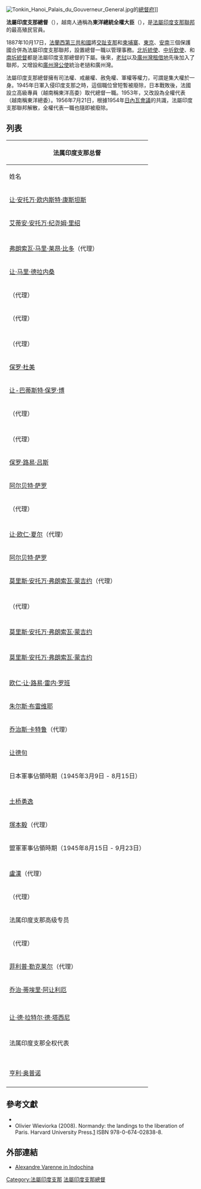 {{Infobox former political post
| political_office   = <small>法属印度支那总督<br />{{lang-vi|Đông Dương tổng thống toàn quyền đại thần}}<br />{{lang-fr|Gouverneur-général de l'Indochine Française}}</small>
| country            = 
| insignia           = Emblem of the Gouvernement général de l'Indochine.svg
| insigniasize       = 
| insigniacaption    = 总督徽章
| flag               = Toàn quyền đại thần (全權大臣) - Seal of the Governor-General of French Indochina (Vietnamese-style).svg
| flagcaption        = 总督之印
| image              = 
| caption            = 
| predecessor        = 
| first_officeholder = [[让·安托万·欧内斯特·康斯坦斯|让·安托万·欧内斯特·康斯坦斯]]
| last_officeholder  = [[讓德句|讓德句]]
| style              = 
| successor          = 法属印度支那高级专员
| residence          = [[统一宫|西貢總督府]]（1887–1902）<br/> [[河内主席府|河內總督府]]（1902–1945）
| appointer          = [[法國總統|法國總統]]
| began              = 1887年
| ended              = 1945年
}}
[[File:Tonkin_Hanoi_Palais_du_Gouverneur_General.jpg|thumb]]的[[河内主席府|總督府]]]]

'''法屬印度支那總督'''（{{lang-fr|Gouverneur-général de l'Indochine Française}}），越南人通稱為'''東洋總統全權大臣'''（{{vie|v=Đông Dương tổng thống toàn quyền đại thần|hn=東洋總統全權大臣}}），是[[法屬印度支那聯邦|法屬印度支那聯邦]]的最高殖民官員。

1887年10月17日，[[法蘭西第三共和國|法蘭西第三共和國]]將[[法屬交趾支那|交趾支那]]和[[柬埔寨保護國|柬埔寨]]、[[東京保護國|東京]]、[[安南保護國|安南]]三個保護國合併為法屬印度支那聯邦，設置總督一職以管理事務。[[北圻統使|北圻統使]]、[[中圻欽使|中圻欽使]]、{{le|高綿欽使|List of administrators of the French protectorate of Cambodia}}和[[南圻統督|南圻統督]]都是法屬印度支那總督的下屬。後來，[[老挝保护国|老挝]]以及[[廣州灣|廣州灣租借地]]先後加入了聯邦，又增設{{le|哀牢欽使|List of administrators of the French protectorate of Laos}}和[[廣州灣公使|廣州灣公使]]統治老撾和廣州灣。

法屬印度支那總督擁有司法權、戒嚴權、赦免權、軍權等權力，可謂是集大權於一身。1945年日軍入侵印度支那之時，這個職位曾短暫被廢除，日本戰敗後，法國設立高級專員（越南稱東洋高委）取代總督一職。1953年，又改設為全權代表（越南稱東洋總委）。1956年7月21日，根據1954年[[日內瓦會議|日內瓦會議]]的共識，法屬印度支那聯邦解散，全權代表一職也隨即被廢除。

== 列表 ==
{| class="wikitable"
|+
! colspan="4" | 法属印度支那总督
|-
! 姓名
! 姓名原文
! 越南译名
! 任期
|-
| [[让·安托万·欧内斯特·康斯坦斯|让·安托万·欧内斯特·康斯坦斯]] || {{lang|fr|Jean Antoine Ernest Constans}} || 功增 || 1887年11月16日 - 1888年4月22日
|-
| [[艾蒂安·里绍|艾蒂安·安托万·纪尧姆·里绍]] || {{lang|fr|Étienne Antoine Guillaume Richaud}} || 眉绉 || 1888年4月22日 - 1889年5月31日
|-
| {{link-en|乔治·朱尔·皮盖|Georges Jules Piquet}} || {{lang|fr|Georges Jules Piquet}} || 碧稽 || 1889年5月31日 - 1891年4月18日
|-
| [[弗朗索瓦·马里·莱昂·比多|弗朗索瓦·马里·莱昂·比多]]（代理）|| {{lang|fr|François Marie Léon Bideau}} || 碑都 || 1891年4月18日 - 1891年6月26日
|-
| [[让·马里·安托万·德拉内桑|让·马里·德拉内桑]] || {{lang|fr|Jean Marie Antoine de Lanessan}} || 多羅湟餐 || 1891年6月26日 - 1894年12月31日
|-
| {{link-vi|莱昂·让·洛朗·沙瓦西厄|Léon Jean Laurent Chavassieux}}（代理）|| {{lang|fr|Léon Jean Laurent Chavassieux}} || 沙花初 || 1894年3月 - 1894年10月
|-
| {{link-en|弗朗索瓦·皮埃尔·罗迪耶|François Pierre Rodier}}（代理）|| {{lang|fr|François Pierre Rodier}} || 都𠫾繄 || 1894年12月 - 1895年2月
|-
| {{link-fr|阿尔芒·鲁索|Armand Rousseau}} || {{lang|fr|Armand Rousseau}} || 游绉 || 1895年2月 - 1896年10月12日
|-
| {{link-vi|奥古斯丁·朱利安·富雷斯|Augustin Julien Fourès}}（代理） || {{lang|fr|Augustin Julien Fourès}} || 敷𠚢、孚冽 || 1896年12月 - 1897年2月13日
|-
| [[保罗·杜美|保罗·杜美]] || {{lang|fr|Joseph Athanase Paul Doumer}} || 都眉 || 1897年2月13日 - 1902年10月
|-
| [[让-巴蒂斯特·保罗·博|让-巴蒂斯特·保罗·博]] || {{lang|fr|Jean Baptiste Paul Beau}} || 晡、蒲 || 1902年10月 - 1908年2月
|-
| {{link-fr|阿方斯·博努尔|Alphonse Bonhoure|路易·阿方斯·博努尔}}（代理） || {{lang|fr|Louis Alphonse Bonhoure}} || 逋吁 || 1908年2月18日 - 1908年9月
|-
| {{link-fr|安东尼·科洛布科夫斯基|Antony Klobukowski}} || {{lang|fr|Antony Klobukowski}} || 骐胪邮鞠士记 || 1908年9月 - 1910年1月
|-
| {{link-fr|阿尔贝·让·乔治·马里·路易·皮盖|Albert Jean George Marie Louis Picquié}}（代理）|| {{lang|fr|Albert Jean George Marie Louis Picquié}} || 碧箕鹥 || 1910年1月 - 1911年2月
|-
| [[保罗·路易·吕斯|保罗·路易·吕斯]] || {{lang|fr|Paul Louis Luce}} || 陸初 || 1911年2月 - 1911年11月
|-
| [[阿尔贝特·萨罗|阿尔贝特·萨罗]] || {{lang|fr|Albert Sarraut}} || 沙露 || 1911年11月 - 1914年1月
|-
| {{link-en|约斯特·范夫伦霍芬|Joost van Vollenhoven}}（代理） || {{lang|fr|Joost van Vollenhoven}} || 文花綾呼文 || 1914年1月 - 1915年4月7日
|-
| {{link-en|欧内斯特·鲁姆|Ernest Roume}} || {{lang|fr|Ernest Roume}} || 瑜美、露馬 || 1915年4月 - 1916年5月
|-
| [[让·欧仁·夏尔|让·欧仁·夏尔]]（代理） || {{lang|fr|Jean Eugène Charles}} || 沙梨、紗梨 || 1916年5月 - 1917年1月
|-
| [[阿尔贝特·萨罗|阿尔贝特·萨罗]] || {{lang|fr|Albert Sarraut}} || 沙露 || 1917年1月 - 1919年5月
|-
| [[莫里斯·安托万·弗朗索瓦·蒙吉约|莫里斯·安托万·弗朗索瓦·蒙吉约]]（代理）|| {{lang|fr|Maurice Antoine François Monguillot}} || 蒙𥱬瑜、蒙𥱬游 || 1919年5月 - 1920年2月
|-
| {{link-fr|莫里斯·朗|Maurice Long}} || {{lang|fr|Maurice Long}} || 龙 || 1920年2月 - 1922年4月
|-
| {{link-fr|弗朗索瓦·马里于斯·博杜安|François Marius Baudoin}}（代理）|| {{lang|fr|François Marius Baudoin}} || 晡端 || 1922年4月 - 1922年8月
|-
| {{link-en|马夏尔·梅兰|Martial Henri Merlin}} || {{lang|fr|Martial Henri Merlin}} || 莫靈、麥林 || 1922年8月 - 1925年4月
|-
| [[莫里斯·安托万·弗朗索瓦·蒙吉约|莫里斯·安托万·弗朗索瓦·蒙吉约]]|| {{lang|fr|Maurice Antoine François Monguillot}} || 蒙𥱬瑜、蒙𥱬游 || 1925年4月 - 1925年11月
|-
| {{link-fr|亚历山大·瓦雷纳|Alexandre Varenne}} || {{lang|fr|Alexandre Varenne}} ||  || 1925年11月18日 - 1928年1月
|-
| [[莫里斯·安托万·弗朗索瓦·蒙吉约|莫里斯·安托万·弗朗索瓦·蒙吉约]] || {{lang|fr|Maurice Antoine François Monguillot}} || 蒙𥱬瑜、蒙𥱬游 || 1928年1月 - 1928年8月
|-
| {{link-fr|皮埃尔·马里·安托万·帕基耶|Pierre Pasquier (gouverneur général)}} || {{lang|fr|Pierre Marie Antoine Pasquier}} || 博稽 || 1928年8月22日 - 1934年1月15日
|-
| [[欧仁·让·路易·雷内·罗班|欧仁·让·路易·雷内·罗班]] || {{lang|fr|Eugène Jean Louis René Robin}} || 𩺥兵 || 1934年1月15日 - 1936年9月
|-
| [[朱尔斯·布雷维耶|朱尔斯·布雷维耶]] || {{lang|fr|Jules Brévié}} ||  || 1936年9月 - 1939年8月23日
|-
| [[乔治斯·卡特鲁|乔治斯·卡特鲁]]（代理）|| {{lang|fr|Georges Catroux}} ||  || 1939年8月23日 - 1940年6月25日
|-
| [[让德句|让德句]] || {{lang|fr|Jean Decoux}} ||  || 1940年6月25日 - 1945年3月9日
|-
! colspan="4" | 日本軍事佔領時期（1945年3月9日 - 8月15日）
|-
|-
| [[土桥勇逸|土桥勇逸]] || {{lang|ja|土橋 勇逸}} ||  || 1945年3月9日 - 1945年8月28日
|-
| [[塚本毅|塚本毅]]（代理） || {{lang|ja|塚本 毅}} ||  || 1945年3月9日 - 1945年8月15日
|-
! colspan="4" | 盟軍軍事佔領時期（1945年8月15日 - 9月23日）
|-
|-
| [[盧漢|盧漢]]（代理） || {{lang|zh-tw|盧漢}} || 北纬16度以北地区 || 1945年8月15日 - 1946年3月6日
|-
| {{link-en|道格拉斯·格雷希|Douglas Gracey}}（代理） || {{lang|en|Douglas Gracey}} || 北纬16度以南地区 || 1945年9月6日 - 1946年1月28日
|-
! colspan="4" | 法属印度支那高级专员
|-
| {{link-fr|让·塞迪勒|Jean Cédile}}（代理）|| {{lang|fr|Jean Cédile}} || || 1945年9月23日 - 1945年10月5日
|-
| [[菲利普·勒克莱尔|菲利普·勒克莱尔]]（代理）|| {{lang|fr|Philippe Leclerc de Hauteclocque}} || || 1945年10月5日 - 1945年10月31日
|-
| [[乔治·蒂埃里·阿让利厄|乔治·蒂埃里·阿让利厄]] || {{lang|fr|Georges Thierry d'Argenlieu}} || || 1945年10月31日 - 1947年4月1日
|-
| {{link-en|埃米尔·博拉尔|Émile Bollaert}} || {{lang|fr|Émile Bollaert}} || || 1947年4月1日 - 1948年10月11日
|-
| {{link-en|莱昂·皮尼翁|Léon Pignon}} || {{lang|fr|Léon Pignon}} || || 1948年10月20日 - 1950年12月17日
|-
| [[让·德·拉特尔·德·塔西尼|让·德·拉特尔·德·塔西尼]] || {{lang|fr|Jean de Lattre de Tassigny}} || || 1950年12月17日 - 1952年1月11日
|-
| {{link-en|让·利托诺|Jean Letourneau}} || {{lang|fr|Jean Letourneau}} || ||  1952年4月1日 - 1953年4月27日
|-
! colspan="4" | 法属印度支那全权代表
|-
| {{link-en|让·利托诺|Jean Letourneau}} || {{lang|fr|Jean Letourneau}} || || 1953年4月27日 - 1953年7月28日
|-
| {{link-fr|莫里斯·德让|Maurice Dejean}} || {{lang|fr|Maurice Dejean}} || || 1953年7月28日 - 1954年4月10日
|-
| {{link-en|保罗·埃利|Paul Ély}} || {{lang|fr|Paul Ély}} || || 1954年4月10日 - 1955年4月
|-
| [[亨利·奥普诺|亨利·奥普诺]] || {{lang|fr|Henri Hoppenot}} || ||  1955年4月 - 1956年7月21日
|-
|}

==參考文獻==
{{refbegin}}
*{{1911}}
*Olivier Wieviorka (2008). Normandy: the landings to the liberation of Paris. Harvard University Press.[http://books.google.com.tw/books?id=rwCmJiSaREwC&pg=PA349&lpg=PA349&dq=Henri+Hoppenot&source=bl&ots=0GuGCuxe4l&sig=WUgLt-SU98mJ3QzuYd2xCCxwHOM&hl=en&ei=y3T6TfbCO4b00gH-s72IAw&sa=X&oi=book_result&ct=result&redir_esc=y#v=onepage&q=Henri%20Hoppenot&f=false] {{Wayback|url=http://books.google.com.tw/books?id=rwCmJiSaREwC&pg=PA349&lpg=PA349&dq=Henri+Hoppenot&source=bl&ots=0GuGCuxe4l&sig=WUgLt-SU98mJ3QzuYd2xCCxwHOM&hl=en&ei=y3T6TfbCO4b00gH-s72IAw&sa=X&oi=book_result&ct=result&redir_esc=y#v=onepage&q=Henri%20Hoppenot&f=false |date=20190523072632 }} ISBN 978-0-674-02838-8.
{{refend}}

==外部連結==
*[https://web.archive.org/web/20051216231228/http://www.famv.com/biographie_indochine.htm Alexandre Varenne in Indochina]

{{法屬印度支那}}

[[Category:法屬印度支那|Category:法屬印度支那]]
[[Category:法屬印度支那總督|]]